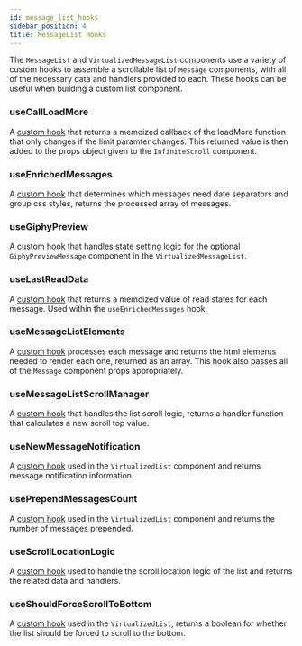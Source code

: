 ```yaml
---
id: message_list_hooks
sidebar_position: 4
title: MessageList Hooks
---
```


The `MessageList` and `VirtualizedMessageList` components use a variety of custom hooks to assemble a scrollable list of `Message` components, with all of the necessary data and handlers provided to each.
These hooks can be useful when building a custom list component.

### useCallLoadMore

A [custom hook](https://github.com/GetStream/stream-chat-react/blob/master/src/components/MessageList/hooks/useCallLoadMore.ts) that returns a memoized callback of the loadMore function that only changes if the limit paramter changes.
This returned value is then added to the props object given to the `InfiniteScroll` component.

### useEnrichedMessages

A [custom hook](https://github.com/GetStream/stream-chat-react/blob/master/src/components/MessageList/hooks/useEnrichedMessages.ts) that determines which messages need date separators and group css styles, returns the processed array of messages.

### useGiphyPreview

A [custom hook](https://github.com/GetStream/stream-chat-react/blob/master/src/components/MessageList/hooks/useGiphyPreview.ts) that handles state setting logic for the optional `GiphyPreviewMessage` component in the `VirtualizedMessageList`.

### useLastReadData

A [custom hook](https://github.com/GetStream/stream-chat-react/blob/master/src/components/MessageList/hooks/useLastReadData.ts) that returns a memoized value of read states for each message. Used within the `useEnrichedMessages` hook.

### useMessageListElements

A [custom hook](https://github.com/GetStream/stream-chat-react/blob/master/src/components/MessageList/hooks/useMessageListElements.tsx) processes each message and returns the html elements needed to render each one, returned as an array.
This hook also passes all of the `Message` component props appropriately.

### useMessageListScrollManager

A [custom hook](https://github.com/GetStream/stream-chat-react/blob/master/src/components/MessageList/hooks/useMessageListScrollManager.ts) that handles the list scroll logic, returns a handler function that calculates a new scroll top value.

### useNewMessageNotification

A [custom hook](https://github.com/GetStream/stream-chat-react/blob/master/src/components/MessageList/hooks/useNewMessageNotification.ts) used in the `VirtualizedList` component and returns message notification information.

### usePrependMessagesCount

A [custom hook](https://github.com/GetStream/stream-chat-react/blob/master/src/components/MessageList/hooks/usePrependMessagesCount.ts) used in the `VirtualizedList` component and returns the number of messages prepended.

### useScrollLocationLogic

A [custom hook](https://github.com/GetStream/stream-chat-react/blob/master/src/components/MessageList/hooks/useScrollLocationLogic.tsx) used to handle the scroll location logic of the list and returns the related data and handlers.

### useShouldForceScrollToBottom

A [custom hook](https://github.com/GetStream/stream-chat-react/blob/master/src/components/MessageList/hooks/useShouldForceScrollToBottom.ts) used in the `VirtualizedList`, returns a boolean for whether the list should be forced to scroll to the bottom.
